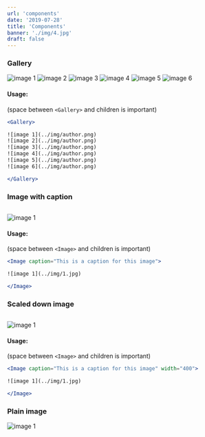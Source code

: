 ```yaml
---
url: 'components'
date: '2019-07-28'
title: 'Components'
banner: './img/4.jpg'
draft: false
---
```


### Gallery

<Gallery>

![image 1](../img/author.png)
![image 2](../img/author.png)
![image 3](../img/author.png)
![image 4](../img/author.png)
![image 5](../img/author.png)
![image 6](../img/author.png)

</Gallery>

#### Usage:
(space between `<Gallery>` and children is important)

```jsx
<Gallery>

![image 1](../img/author.png)
![image 2](../img/author.png)
![image 3](../img/author.png)
![image 4](../img/author.png)
![image 5](../img/author.png)
![image 6](../img/author.png)

</Gallery>
```


### Image with caption

<Image caption="This is a caption for this image">

![image 1](../img/1.jpg)

</Image>

#### Usage:
(space between `<Image>` and children is important)

```jsx
<Image caption="This is a caption for this image">

![image 1](../img/1.jpg)

</Image>
```

### Scaled down image

<Image caption="This is a caption for this image" width="400">

![image 1](../img/1.jpg)

</Image>

#### Usage:
(space between `<Image>` and children is important)

```jsx
<Image caption="This is a caption for this image" width="400">

![image 1](../img/1.jpg)

</Image>
```

### Plain image

![image 1](../img/1.jpg)
